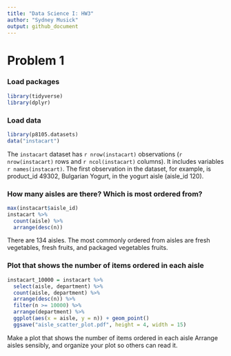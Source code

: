 ```yaml
---
title: "Data Science I: HW3"
author: "Sydney Musick"
output: github_document
---
```


# Problem 1

### Load packages
```r
library(tidyverse)
library(dplyr)
```

### Load data
```r
library(p8105.datasets)
data("instacart")
```
The `instacart` dataset has `r nrow(instacart)` observations (`r nrow(instacart)` rows and `r ncol(instacart)` columns). It includes variables `r names(instacart)`. The first observation in the dataset, for example, is product_id 49302, Bulgarian Yogurt, in the yogurt aisle (aisle_id 120).

### How many aisles are there? Which is most ordered from?
```r
max(instacart$aisle_id)
instacart %>%
  count(aisle) %>%
  arrange(desc(n))
```
There are 134 aisles. The most commonly ordered from aisles are fresh vegetables, fresh fruits, and packaged vegetables fruits.

### Plot that shows the number of items ordered in each aisle
```r
instacart_10000 = instacart %>%
  select(aisle, department) %>%
  count(aisle, department) %>% 
  arrange(desc(n)) %>%
  filter(n >= 10000) %>%
  arrange(department) %>%
  ggplot(aes(x = aisle, y = n)) + geom_point()
  ggsave("aisle_scatter_plot.pdf", height = 4, width = 15)
```
Make a plot that shows the number of items ordered in each aisle Arrange aisles sensibly, and organize your plot so others can read it.

